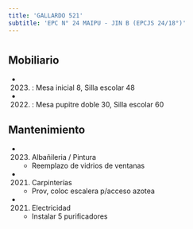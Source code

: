 ```yaml
---
title: 'GALLARDO 521'
subtitle: 'EPC N° 24 MAIPU - JIN B (EPCJS 24/18°)'
---
```


#


## Mobiliario

*  (2023) : Mesa inicial 8, Silla escolar 48 

*  (2022) : Mesa pupitre doble 30, Silla escolar 60 





## Mantenimiento

*  (2023) Albañileria / Pintura 
    + Reemplazo de vidrios de ventanas

*  (2021) Carpinterías 
    + Prov, coloc escalera p/acceso azotea

*  (2021) Electricidad 
    + Instalar 5 purificadores



